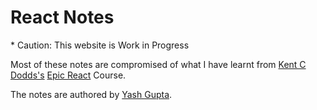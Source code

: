 # React Notes
\* Caution: This website is Work in Progress

Most of these notes are compromised of what I have learnt from [Kent C Dodds's](https://kentcdodds.com/) [Epic React](https://epicreact.dev/) Course.

The notes are authored by [Yash Gupta](https://twitter.com/yashguptaz).
